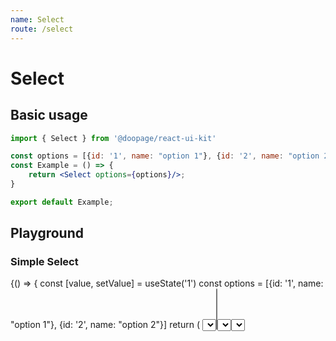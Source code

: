 ```yaml
---
name: Select
route: /select
---
```








# Select

## Basic usage

```jsx
import { Select } from '@doopage/react-ui-kit'

const options = [{id: '1', name: "option 1"}, {id: '2', name: "option 2"}]
const Example = () => {
    return <Select options={options}/>;
}

export default Example;
```

## Playground

### Simple Select
<Playground>
    {() =>
    {
        const [value, setValue] = useState('1')
        const options = [{id: '1', name: "option 1"}, {id: '2', name: "option 2"}]
        return (
            <Select
                options={options}
                label='Select'
                fullWidth
                value={value}
                onChange={e => setValue(e.target.value)}
            />
        )
    }}
</Playground>

### Multiple Select
<Playground>
    {() =>
    {
        const [value, setValue] = useState(['1'])
        const options = [{id: '1', name: "option 1"}, {id: '2', name: "option 2"}]
        return (
            <Select
                multiple
                options={options}
                label='Select'
                fullWidth
                value={value}
                onChange={e => setValue(e.target.value)}
            />
        )
    }}
</Playground>

### Advanced
<Playground>
    <Select
        options={[{id: '1', name: "option 1", icon: <AdbIcon/>, description: 'description options'}]}
        label='Select'
        fullWidth
    />
    <Select
        options={[1, 2, 3, 4, 5]}
        label='Select'
        fullWidth
    />
</Playground>

## Properties

### Option
<Props of={SelectOption}/>

### Select
<Props of={Select}/>


